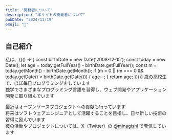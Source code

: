 ```yaml
---
title: "開発者について"
description: "本サイトの開発者について"
pubDate: "2024/11/19"
emoji: "👋"
---
```


## 自己紹介

私は、{(() => {
const birthDate = new Date('2008-12-15');
const today = new Date();
let age = today.getFullYear() - birthDate.getFullYear();
const m = today.getMonth() - birthDate.getMonth();
if (m < 0 || (m === 0 && today.getDate() < birthDate.getDate())) {
age--;
}
return age;
})()} 歳の高校生で、ほぼ毎日プログラミングをしています<br />
独学でさまざまなプログラミング言語を習得し、ウェブ開発やアプリケーション開発に取り組んでいます

最近はオープンソースプロジェクトへの貢献も行っています<br />
将来はソフトウェアエンジニアとして活躍することを目指し、日々新しい技術の習得に励んでいます<br />
彼の活動やプロジェクトについては、X（Twitter）の [@minagishl](https://x.com/minagishl) で発信しています
